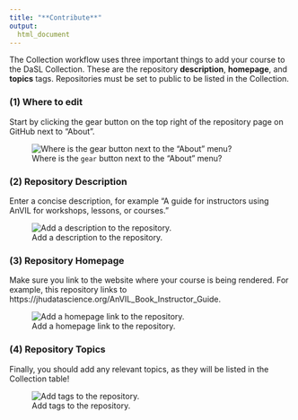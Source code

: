 ```yaml
---
title: "**Contribute**"
output:
  html_document
---
```


The Collection workflow uses three important things to add your course to the DaSL Collection. These are the repository **description**, **homepage**, and **topics** tags. Repositories must be set to public to be listed in the Collection.

### (1) Where to edit

Start by clicking the gear button on the top right of the repository page on GitHub next to "About".

![Where is the `gear` button next to the "About" menu?](https://raw.githubusercontent.com/jhudsl/AnVIL_Template/main/resources/screenshots/repo-about.png)

### (2) Repository Description

Enter a concise description, for example "A guide for instructors using AnVIL for workshops, lessons, or courses."

![Add a description to the repository.](https://raw.githubusercontent.com/jhudsl/AnVIL_Template/main/resources/screenshots/repo-description.png)

### (3) Repository Homepage

Make sure you link to the website where your course is being rendered. For example, this repository links to https://jhudatascience.org/AnVIL_Book_Instructor_Guide.

![Add a homepage link to the repository.](https://raw.githubusercontent.com/jhudsl/AnVIL_Template/main/resources/screenshots/repo-homepage.png)

### (4) Repository Topics

Finally, you should add any relevant topics, as they will be listed in the Collection table!

![Add tags to the repository.](https://raw.githubusercontent.com/jhudsl/AnVIL_Template/main/resources/screenshots/repo-tags.png)
